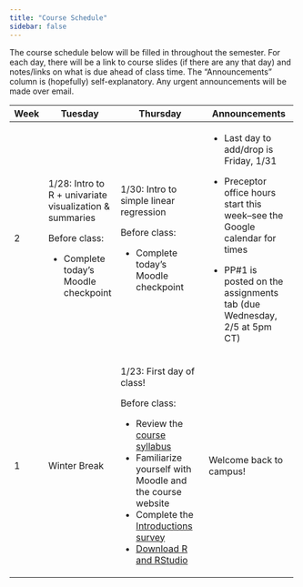 ```yaml
---
title: "Course Schedule"
sidebar: false
---
```


The course schedule below will be filled in throughout the semester. For each day, there will be a link to course slides (if there are any that day) and notes/links on what is due ahead of class time. The “Announcements” column is (hopefully) self-explanatory. Any urgent announcements will be made over email.

+------------+---------------------------------------------------------+------------------------------------------------------------------------------+------------------------------------------------------------------------------+
| Week       | Tuesday                                                 | Thursday                                                                     | Announcements                                                                |
+============+=========================================================+==============================================================================+==============================================================================+
| 2          | 1/28: Intro to R + univariate visualization & summaries | 1/30: Intro to simple linear regression                                      | -   Last day to add/drop is Friday, 1/31                                     |
|            |                                                         |                                                                              |                                                                              |
|            | Before class:                                           | Before class:                                                                | -   Preceptor office hours start this week–see the Google calendar for times |
|            |                                                         |                                                                              |                                                                              |
|            | -   Complete today's Moodle checkpoint                  | -   Complete today's Moodle checkpoint                                       | -   PP#1 is posted on the assignments tab (due Wednesday, 2/5 at 5pm CT)     |
+------------+---------------------------------------------------------+------------------------------------------------------------------------------+------------------------------------------------------------------------------+
| 1          | Winter Break                                            | 1/23: First day of class!                                                    | Welcome back to campus!                                                      |
|            |                                                         |                                                                              |                                                                              |
|            |                                                         | Before class:                                                                |                                                                              |
|            |                                                         |                                                                              |                                                                              |
|            |                                                         | -   Review the [course syllabus](syllabus.qmd)                               |                                                                              |
|            |                                                         | -   Familiarize yourself with Moodle and the course website                  |                                                                              |
|            |                                                         | -   Complete the [Introductions survey](https://forms.gle/Wra1dy35ozJUAmNs8) |                                                                              |
|            |                                                         | -   [Download R and RStudio](tech_setup.qmd)                                 |                                                                              |
+------------+---------------------------------------------------------+------------------------------------------------------------------------------+------------------------------------------------------------------------------+

<!-- ## Course Schedule & Announcements -->

<!-- ::: {.callout-tip icon=false collapse="false" title="Week 1: 1/23 - 1/31 (Data fundamentals, univariate visualization and summaries, and intro to simple linear regression)"} -->

<!-- #### Announcements -->

<!-- Welcome back to campus! -->

<!-- #### Thursday -->

<!-- Before class: -->

<!-- - Review the [course syllabus](syllabus.qmd)  -->

<!-- - Familiarize yourself with Moodle and the course website -->

<!-- - Complete the [Introductions survey](https://forms.gle/mXYCQfrz7Qryk1vW8) -->

<!-- - [Download R and RStudio](tech_setup.qmd) -->

<!-- ::: -->

<!-- ::: {.callout-tip icon=false collapse="true" title="Week 2: 1/27 - 1/31 (Simple linear regression)"} -->

<!-- #### Announcements -->

<!-- - Practice Problems #1 will be due on Friday, 9/13 at 5pm! -->

<!-- - Friday, 9/13 is also the add/drop deadline -->

<!-- - Preceptor office hours start this week--see the course calendar for times -->

<!-- #### Tuesday -->

<!-- Before class: -->

<!-- - Complete today’s checkpoint on Moodle -->

<!--   - Do either the readings or videos for the Day 3 Activity (see Moodle for links) -->

<!--   - due 30 minutes before class on 9/10 -->

<!-- #### Thursday -->

<!-- Before class: -->

<!-- - Complete today’s checkpoint on Moodle -->

<!--   - Do either the readings or videos for the Day 4 Activity (see Moodle for links) -->

<!--   - due 30 minutes before class on 9/12 -->

<!-- ::: -->

<!-- ::: {.callout-tip icon=false collapse="true" title="Week 3: 9/16 - 9/20 (Simple linear regression: model evaluation and variable transformations)"} -->

<!-- #### Announcements -->

<!-- - Practice Problems #2 will be due Friday, 9/20 at 5pm -->

<!-- - Reminder that preceptor office hours are held in the Sub-Hub (the glass room in the middle of the *first* floor of OLRI) -->

<!--   - see Moodle for the preceptor office hours calendar, or add [this calendar](https://calendar.google.com/calendar/u/5?cid=Y181NGJlMTEzOWZmYzE1YmI0ZDBmYTc2OGM2MGJiODFjYmZiM2M2MGFhM2Y1OTFjMTM3YjBlNzBiOTkwYmQ0NjlhQGdyb3VwLmNhbGVuZGFyLmdvb2dsZS5jb20) in your Mac Google account -->

<!-- - Please remember to read your email 🥲 -->

<!-- #### Tuesday -->

<!-- Before class: -->

<!-- - Complete the [Project Preferences survey](https://forms.gle/1zrKb8c7pGwHjWxh7) -->

<!-- - Complete today’s checkpoint on Moodle -->

<!--   - Do either the readings or videos for the Day 5 Activity (see Moodle for links) -->

<!--   - due 30 minutes before class on 9/17 -->

<!-- #### Thursday -->

<!-- Before class:  -->

<!-- - Complete today’s checkpoint on Moodle -->

<!--   - Do either the readings or videos for the Day 6 Activity (see Moodle for links) -->

<!-- - Library data discovery day! -->

<!-- ::: -->

<!-- ::: {.callout-tip icon=false collapse="true" title="Week 4: 9/23 - 9/27 (Simple linear regression: categorical predictors)"} -->

<!-- #### Announcements -->

<!-- #### Tuesday -->

<!-- Before class: -->

<!-- - No readings/videos/checkpoints for today! -->

<!-- #### Thursday -->

<!-- - Quiz 1 today (1 hour in class) -->

<!-- ::: -->

<!-- ::: {.callout-tip icon=false collapse="true" title="Week 5: 9/30 - 10/4 (Multiple linear regression: principles + confounding)"} -->

<!-- #### Announcements -->

<!-- - Grades for Quiz #1 and PP #2 are posted on Moodle -->

<!-- - Practice Problems #3 will be due Friday, 10/4 at 5pm -->

<!-- #### Tuesday -->

<!-- Before class: -->

<!-- - Complete today’s checkpoint on Moodle -->

<!--   - due 30 minutes before class on 10/1 -->

<!-- #### Thursday -->

<!-- Before class: -->

<!-- - Complete today’s checkpoint on Moodle -->

<!--   - due 30 minutes before class on 10/3 -->

<!-- ::: -->

<!-- ::: {.callout-tip icon=false collapse="true" title="Week 6: 10/7 - 10/11 (Multiple linear regression: interaction)"} -->

<!-- #### Announcements -->

<!-- - Practice Problems #4 will be due Friday, 10/11 at 5pm -->

<!-- - Try to submit Project Checkpoint #1 by Friday, 10/11 at 11pm -->

<!-- -  -->

<!-- #### Tuesday -->

<!-- #### Thursday -->

<!-- Before class: -->

<!-- - Complete today’s checkpoints (note that there are two!) on Moodle -->

<!--   - due ~~30 minutes before class on 10/10~~ 30 minutes before usual class time on Friday, 10/11, since I forgot to open the checkpoints on Moodle at the usual time -->

<!-- ::: -->

<!-- ::: {.callout-tip icon=false collapse="true" title="Week 7: 10/14 - 10/18 (Multiple linear regression: model building) (Fall Break)"} -->

<!-- #### Announcements -->

<!-- #### Tuesday -->

<!-- No Moodle checkpoint today -->

<!-- #### Thursday -->

<!-- No class! (Fall Break) -->

<!-- ::: -->

<!-- ::: {.callout-tip icon=false collapse="true" title="Week 8: 10/21 - 10/25 (Logistic regression)"} -->

<!-- #### Announcements -->

<!-- #### Tuesday -->

<!-- #### Thursday -->

<!-- ::: -->

<!-- ::: {.callout-tip icon=false collapse="true" title="Week 9: 10/28 - 11/1 (Tools for statistical inference)"} -->

<!-- #### Announcements -->

<!-- #### Tuesday -->

<!-- #### Thursday -->

<!-- Quiz #2 -->

<!-- ::: -->

<!-- ::: {.callout-tip icon=false collapse="true" title="Week 10: 11/4 - 11/8 (Confidence intervals)"} -->

<!-- #### Announcements -->

<!-- PP#6 due on Friday, 11/8 at 5pm -->

<!-- #### Tuesday -->

<!-- Before class: -->

<!-- - Complete today’s checkpoint on Moodle -->

<!--   - due 30 minutes before class on 11/5 -->

<!-- #### Thursday -->

<!-- Before class: -->

<!-- - Complete today’s checkpoint on Moodle -->

<!--   - due 30 minutes before class on 11/7 -->

<!-- ::: -->

<!-- ::: {.callout-tip icon=false collapse="false" title="Week 11: 11/11 - 11/15 (Hypothesis testing)"} -->

<!-- #### Announcements -->

<!-- PP#7 due on Friday, 11/15 at 5pm -->

<!-- #### Tuesday -->

<!-- Before class: -->

<!-- - Complete today’s checkpoint on Moodle -->

<!--   - due 30 minutes before class on 11/12 -->

<!-- #### Thursday -->

<!-- Before class: -->

<!-- - No checkpoint due today -->

<!-- ::: -->

<!-- ::: {.callout-tip icon=false collapse="true" title="Week 12: 11/18 - 11/22 (Hypothesis testing)"} -->

<!-- #### Announcements -->

<!-- #### Tuesday -->

<!-- #### Thursday -->

<!-- ::: -->

<!-- ::: {.callout-tip icon=false collapse="true" title="Week 13: 11/25 - 11/29 (Hypothesis testing, p-values) (Thanksgiving Break)"} -->

<!-- #### Announcements -->

<!-- #### Tuesday -->

<!-- #### Thursday -->

<!-- ::: -->

<!-- ::: {.callout-tip icon=false collapse="true" title="Week 14: 12/2 - 12/6 (Project work)"} -->

<!-- #### Announcements -->

<!-- #### Tuesday -->

<!-- #### Thursday -->

<!-- ::: -->

<!-- ::: {.callout-tip icon=false collapse="true" title="Week 15: 12/9 - 12/13 (Project work, paper, and presentations)"} -->

<!-- #### Announcements -->

<!-- #### Tuesday -->

<!-- (Last day of class) -->

<!-- ::: -->
